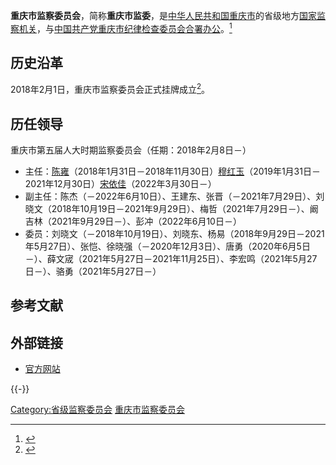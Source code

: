 {{Infobox PRCG
|机构名称 = 重庆市监察委员会
|标志1 = National Emblem of the People's Republic of China.svg
|标志1说明 = 
|标志2 =
|标志2说明 =
|中共合署办公 = [[中国共产党重庆市纪律检查委员会|中国共产党重庆市纪律检查委员会]]
|人员链接 = 
|职位1    = 主任
|人员1    = [[宋依佳|宋依佳]]
|职位2    = 副主任
|人员2    = [[王建东|王建东]]、[[梅哲|梅　哲]]、[[阚吉林|阚吉林]]、[[彭冲_(1975年)|彭　冲]]
|人数2    = 4
|授权法源 = 
|组织法规 =
|成立时间 = 
|被接替者 = [[重庆市监察局|重庆市监察局]]
|业务上级 = [[中华人民共和国国家监察委员会|中华人民共和国国家监察委员会]]
|组织上级 = [[重庆市人民代表大会|重庆市人民代表大会]]<br />[[重庆市人民代表大会常务委员会|重庆市人民代表大会常务委员会]]
|中共上级 = [[中国共产党中央纪律检查委员会|中国共产党中央纪律检查委员会]]
|中共本级 = [[中国共产党重庆市纪律检查委员会|中国共产党重庆市纪律检查委员会]]（[[合署办公|合署办公]]）（监察委不设[[党组|党组]]）
|机构类型 = 省级[[中华人民共和国国家监察机关|国家监察机关]]
|行政级别 = 副省级
|下级链接 = 
|场所1    = 重庆市监察委员会
|地址1    = 中国[[重庆市|重庆市]][[渝中区|渝中区]]中山四路36号
|邮编1    = 400015
|电话1    =
|场所2    =
|地址2    = 
|电话2    = 
|官网2    = 
|官网     = [http://www.jjc.cq.gov.cn/ 官方网站]
}}

'''重庆市监察委员会'''，简称'''重庆市监委'''，是[[中华人民共和国|中华人民共和国]][[重庆市|重庆市]]的省级地方[[中华人民共和国国家监察机关|国家监察机关]]，与[[中国共产党重庆市纪律检查委员会|中国共产党重庆市纪律检查委员会]][[合署办公|合署办公]]。<ref>{{cite web |title=国家监察体制改革试点的重大阶段性成果——省级监察委员会诞生记 |url = http://www.ccdi.gov.cn/toutiao/201802/t20180202_163150.html |access-date=2020-08-12 |publisher=[[中国纪检监察报|中国纪检监察报]] }}</ref>

== 历史沿革 ==
2018年2月1日，重庆市监察委员会正式挂牌成立<ref>{{cite web |title=重庆市监察委员会诞生 我市全面完成市区县两级监委组建挂牌 |url = http://cq.people.com.cn/n2/2018/0202/c367697-31211195-2.html |website=[[人民网|人民网]] |date=2018-02-02 }}</ref>。

== 历任领导 ==
; 重庆市第五届人大时期监察委员会（任期：2018年2月8日－）
* 主任：[[陈雍|陈雍]]（2018年1月31日－2018年11月30日）{{to}}[[穆红玉|穆红玉]]（2019年1月31日－2021年12月30日）{{to}}[[宋依佳|宋依佳]]（2022年3月30日－）
* 副主任：陈杰（－2022年6月10日）、王建东、张晋（－2021年7月29日）、刘晓文（2018年10月19日－2021年9月29日）、梅哲（2021年7月29日－）、阚吉林（2021年9月29日－）、彭冲（2022年6月10日－）
* 委员：刘晓文（－2018年10月19日）、刘晓东、杨易（2018年9月29日－2021年5月27日）、张恺、徐晓强（－2020年12月3日）、唐勇（2020年6月5日－）、薛文宬（2021年5月27日－2021年11月25日）、李宏鸣（2021年5月27日－）、骆勇（2021年5月27日－）

== 参考文献 ==
{{Reflist}}

== 外部链接==
* [http://www.jjc.cq.gov.cn/ 官方网站] {{Wayback|url=http://www.jjc.cq.gov.cn/ |date=20210508130222 }}

{{-}}
{{党和国家机构|重庆市|level=高级}}
{{中华人民共和国各省级行政区|监察机关}}
{{中华人民共和国重庆市正职领导人|nocat}}
{{重庆市领导人}}

[[Category:省级监察委员会|Category:省级监察委员会]]
[[Category:重庆市监察委员会|]]